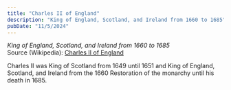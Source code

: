```yaml
---
title: "Charles II of England"
description: "King of England, Scotland, and Ireland from 1660 to 1685"
pubDate: "11/5/2024"
---
```


*King of England, Scotland, and Ireland from 1660 to 1685*  
Source (Wikipedia): [Charles II of England][1]

Charles II was King of Scotland from 1649 until 1651 and King of England, Scotland, and Ireland from the 1660 Restoration of the monarchy until his death in 1685.

[1]: https://en.wikipedia.org/wiki/Charles_II_of_England

